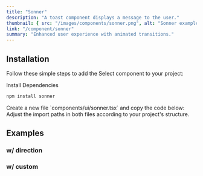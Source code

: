 ```yaml
---
title: "Sonner"
description: "A toast component displays a message to the user."
thumbnail: { src: "/images/components/sonner.png", alt: "Sonner example" }
link: "/component/sonner"
summary: "Enhanced user experience with animated transitions."
---
```


<ComponentPreview name="sonner-demo" />

## Installation

Follow these simple steps to add the Select component to your project:

<Steps>

<Step>
Install Dependencies
</Step>

```bash 
npm install sonner
```

<Step>
    Create a new file `components/ui/sonner.tsx` and copy the code below:
</Step>

<CollapsibleSource name="sonner" />

<Step>
    Adjust the import paths in both files according to your project's structure.
</Step>

</Steps>


## Examples

### w/ direction

<ComponentPreview name="sonner-direction" />

### w/ custom

<ComponentPreview name="sonner-custom" />


